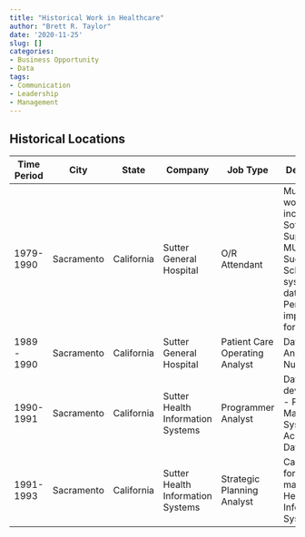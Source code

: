 ```yaml
---
title: "Historical Work in Healthcare"
author: "Brett R. Taylor"
date: '2020-11-25'
slug: []
categories:
- Business Opportunity
- Data
tags:
- Communication
- Leadership
- Management
---
```


## Historical Locations

|Time Period| City | State | Company |Job Type | Description |
|-----|------|--------|----------|----------------|-------------|
|1979-1990| Sacramento | California | Sutter General Hospital| O/R Attendant |  Multiple work including Software Support for MUMPs Sugical Scheduling system. Ran data related Performance improvement for the O/R. |
| 1989 - 1990 | Sacramento | California | Sutter General Hospital | Patient Care Operating Analyst | Data Analysis of Nursing |
|1990-1991 | Sacramento | California | Sutter Health Information Systems | Programmer Analyst | Data development - Perinatal Management System / Accounting Data |
| 1991-1993 | Sacramento | California | Sutter Health Information Systems | Strategic Planning Analyst | Capitation for capitated market, Healthcare Information System | 